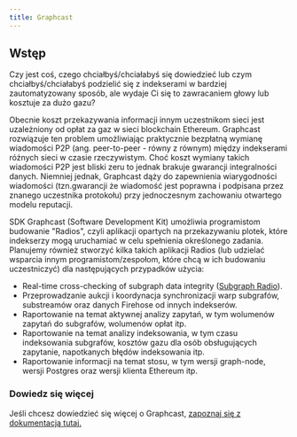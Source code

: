 ```yaml
---
title: Graphcast
---
```


## Wstęp

Czy jest coś, czego chciałbyś/chciałabyś się dowiedzieć lub czym chciałbyś/chciałabyś podzielić się z indekserami w bardziej zautomatyzowany sposób, ale wydaje Ci się to zawracaniem głowy lub kosztuje za dużo gazu?

Obecnie koszt przekazywania informacji innym uczestnikom sieci jest uzależniony od opłat za gaz w sieci blockchain Ethereum. Graphcast rozwiązuje ten problem umożliwiając praktycznie bezpłatną wymianę wiadomości P2P (ang. peer-to-peer - równy z równym) między indekserami różnych sieci w czasie rzeczywistym. Choć koszt wymiany takich wiadomości P2P jest bliski zeru to jednak brakuje gwarancji integralności danych. Niemniej jednak, Graphcast dąży do zapewnienia wiarygodności wiadomości (tzn.gwarancji że wiadomość jest poprawna i podpisana przez znanego uczestnika protokołu) przy jednoczesnym zachowaniu otwartego modelu reputacji.

SDK Graphcast (Software Development Kit) umożliwia programistom budowanie "Radios", czyli aplikacji opartych na przekazywaniu plotek, które indekserzy mogą uruchamiać w celu spełnienia określonego zadania. Planujemy również stworzyć kilka takich aplikacji Radios (lub udzielać wsparcia innym programistom/zespołom, które chcą w ich budowaniu uczestniczyć) dla następujących przypadków użycia:

-   Real-time cross-checking of subgraph data integrity ([Subgraph Radio](https://docs.graphops.xyz/graphcast/radios/subgraph-radio)).
-   Przeprowadzanie aukcji i koordynacja synchronizacji warp subgrafów, substreamów oraz danych Firehose od innych indekserów.
-   Raportowanie na temat aktywnej analizy zapytań, w tym wolumenów zapytań do subgrafów, wolumenów opłat itp.
-   Raportowanie na temat analizy indeksowania, w tym czasu indeksowania subgrafów, kosztów gazu dla osób obsługujących zapytanie, napotkanych błędów indeksowania itp.
-   Raportowanie informacji na temat stosu, w tym wersji graph-node, wersji Postgres oraz wersji klienta Ethereum itp.

### Dowiedz się więcej

Jeśli chcesz dowiedzieć się więcej o Graphcast, [zapoznaj się z dokumentacją tutaj.](https://docs.graphops.xyz/graphcast/intro)
